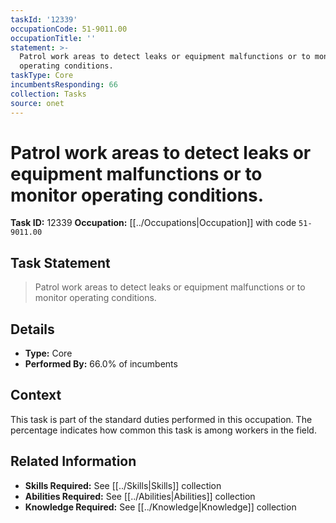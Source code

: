```yaml
---
taskId: '12339'
occupationCode: 51-9011.00
occupationTitle: ''
statement: >-
  Patrol work areas to detect leaks or equipment malfunctions or to monitor
  operating conditions.
taskType: Core
incumbentsResponding: 66
collection: Tasks
source: onet
---
```

# Patrol work areas to detect leaks or equipment malfunctions or to monitor operating conditions.

**Task ID:** 12339
**Occupation:** [[../Occupations|Occupation]] with code `51-9011.00`

## Task Statement

> Patrol work areas to detect leaks or equipment malfunctions or to monitor operating conditions.

## Details

- **Type:** Core
- **Performed By:** 66.0% of incumbents

## Context

This task is part of the standard duties performed in this occupation. The percentage indicates how common this task is among workers in the field.

## Related Information

- **Skills Required:** See [[../Skills|Skills]] collection
- **Abilities Required:** See [[../Abilities|Abilities]] collection
- **Knowledge Required:** See [[../Knowledge|Knowledge]] collection
